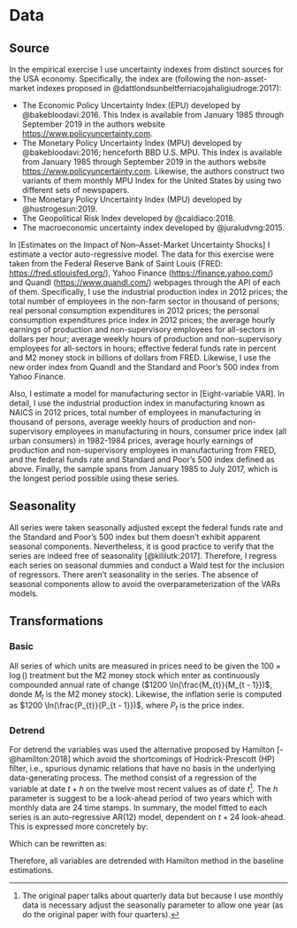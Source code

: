 # Data {#data}

## Source {#source}

In the empirical exercise I use uncertainty indexes from distinct sources for the USA economy. Specifically, the index are (following the non-asset-market indexes proposed in @dattlondsunbeltferriacojahaligiudroge:2017):

- The Economic Policy Uncertainty Index (EPU) developed by @bakebloodavi:2016. This Index is available from January 1985 through September 2019 in the authors website <https://www.policyuncertainty.com>. 
- The Monetary Policy Uncertainty Index (MPU) developed by @bakebloodavi:2016; henceforth BBD U.S. MPU. This Index is available from January 1985 through September 2019 in the authors website <https://www.policyuncertainty.com>. Likewise, the authors construct two variants  of them monthly MPU Index for the United States by using two different sets of newspapers.
- The Monetary Policy Uncertainty Index (MPU) developed by @hustrogesun:2019.
- The Geopolitical Risk Index developed by @caldiaco:2018.
- The macroeconomic uncertainty index developed by @juraludvng:2015.

In [Estimates on the Impact of Non--Asset-Market Uncertainty Shocks] I estimate a vector auto-regressive model. The data for this exercise were taken from the Federal Reserve Bank of Saint Louis (FRED: <https://fred.stlouisfed.org/>), Yahoo Finance (<https://finance.yahoo.com/>) and Quandl (<https://www.quandl.com/>) webpages through the API of each of them. Specifically, I use the industrial production index in 2012 prices; the total number of employees in the non-farm sector in thousand of persons; real personal consumption expenditures in 2012 prices; the personal consumption expenditures price index in 2012 prices; the average hourly earnings of production and non-supervisory employees for all-sectors in dollars per hour; average weekly hours of production and non-supervisory employees for all-sectors in hours; effective federal funds rate in percent and M2 money stock in billions of dollars from FRED. Likewise, I use the new order index from Quandl and the Standard and Poor's 500 index from Yahoo Finance. 

Also, I estimate a model for manufacturing sector in [Eight-variable VAR]. In detail, I use the industrial production index in manufacturing known as NAICS in 2012 prices, total number of employees in manufacturing in thousand of persons, average weekly hours of production and non-supervisory employees in manufacturing in hours, consumer price index (all urban consumers) in 1982-1984 prices, average hourly earnings of production and non-supervisory employees in manufacturing from FRED, and the federal funds rate and Standard and Poor's 500 index defined as above. Finally, the sample spans from January 1985 to July 2017, which is the longest period possible using these series.

## Seasonality {#seasonality}

All series were taken seasonally adjusted except the federal funds rate and the Standard and Poor's 500 index but them doesn't exhibit apparent seasonal components. Nevertheless, it is good practice to verify that the series are indeed free of seasonality [@kililutk:2017]. Therefore, I regress each series on seasonal dummies and conduct a Wald test for the inclusion of regressors. There aren't seasonality in the series. The absence of seasonal components allow to avoid the overparameterization of the VARs models.

## Transformations {#transformations}

### Basic {#basic}

All series of which units are measured in prices need to be given the $100 \times \log()$ treatment but the M2 money stock which enter as continuously compounded annual rate of change ($1200 \ln(\frac{M_{t}}{M_{t - 1}})$, donde $M_{t}$ is the M2 money stock). Likewise, the inflation serie is computed as $1200 \ln(\frac{P_{t}}{P_{t - 1}})$, where $P_{t}$ is the price index.

### Detrend {#detrend}

For detrend the variables was used the alternative proposed by Hamilton [-@hamilton:2018] which avoid the shortcomings of Hodrick-Prescott (HP) filter, i.e., spurious dynamic relations that have no basis in the underlying data-generating process. The method consist of a regression of the variable at date $t + h$ on the twelve most recent values as of date $t$^[The original paper talks about quarterly data but because I use monthly data is necessary adjust the seasonally parameter to allow one year (as do the original paper with four quarters).]. The $h$ parameter is suggest to be a look-ahead period of two years which with monthly data are 24 time stamps. In summary, the model fitted to each series is an auto-regressive AR(12) model, dependent on $t + 24$ look-ahead. This is expressed more concretely by:

\begin{equation}
  y_{t+24} = \beta_{0} + \beta_{1}y_{t} + \beta_{2}y_{t - 1} + \cdots + \beta_{8}y_{t - 7} + v_{t + 24}
  (\#eq:hamilton-basic)
\end{equation}

Which can be rewritten as:

\begin{equation}
  y_{t} = \beta_{0} + \beta_{1}y_{t - 24} + \beta_{2}y_{t - 25} + \cdots + \beta_{8}y_{t - 32} + v_{t}
  (\#eq:hamilton-final)
\end{equation}

Therefore, all variables are detrended with Hamilton method in the baseline estimations.
